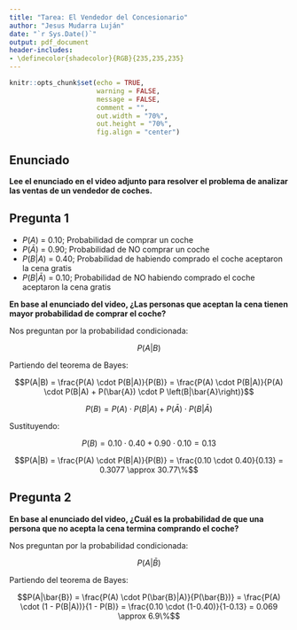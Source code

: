 ```yaml
---
title: "Tarea: El Vendedor del Concesionario"
author: "Jesus Mudarra Luján"
date: "`r Sys.Date()`"
output: pdf_document
header-includes:
- \definecolor{shadecolor}{RGB}{235,235,235}
---
```


```r
knitr::opts_chunk$set(echo = TRUE,
                      warning = FALSE,
                      message = FALSE,
                      comment = "",
                      out.width = "70%",
                      out.height = "70%",
                      fig.align = "center")
```

## Enunciado

**Lee el enunciado en el video adjunto para resolver el problema de analizar las ventas de un vendedor de coches.**

## Pregunta 1

\underline{Datos:}

* $P(A)$ = 0.10; Probabilidad de comprar un coche
* $P(\bar{A})$ = 0.90; Probabilidad de NO comprar un coche
* $P(B|A)$ = 0.40; Probabilidad de habiendo comprado el coche aceptaron la cena gratis
* $P(B|\bar{A})$ = 0.10; Probabilidad de NO habiendo comprado el coche aceptaron la cena gratis

**En base al enunciado del video, ¿Las personas que aceptan la cena tienen mayor probabilidad de comprar el coche?**

Nos preguntan por la probabilidad condicionada:

$$P(A|B)$$

Partiendo del teorema de Bayes:

$$P(A|B) = \frac{P(A) \cdot P(B|A)}{P(B)} = \frac{P(A) \cdot P(B|A)}{P(A) \cdot P(B|A) + P(\bar{A}) \cdot P \left(B|\bar{A}\right)}$$

$$P(B) = P(A) \cdot P(B|A) + P(\bar{A}) \cdot P \left(B|\bar{A}\right)$$

Sustituyendo:

$$P(B) = 0.10 \cdot 0.40 + 0.90 \cdot 0.10 = 0.13$$

$$P(A|B) = \frac{P(A) \cdot P(B|A)}{P(B)} = \frac{0.10 \cdot 0.40}{0.13} = 0.3077 \approx 30.77\%$$

## Pregunta 2

**En base al enunciado del video, ¿Cuál es la probabilidad de que una persona que no acepta la cena termina comprando el coche?**

Nos preguntan por la probabilidad condicionada:

$$P(A|\bar{B})$$

Partiendo del teorema de Bayes:

$$P(A|\bar{B}) = \frac{P(A) \cdot P(\bar{B}|A)}{P(\bar{B})} = \frac{P(A) \cdot (1 - P(B|A))}{1 - P(B)} = \frac{0.10 \cdot (1-0.40)}{1-0.13} = 0.069 \approx 6.9\%$$
